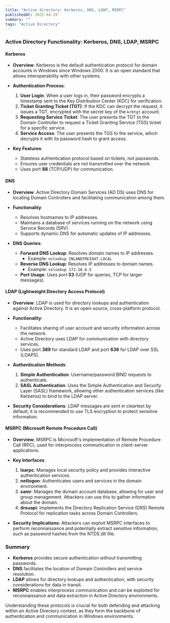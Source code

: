 ```yaml
---
title: "Active directory- Kerberos, DNS, LDAP, MSRPC"
publishedAt: 2025-04-29
summary: ""
tags: "Active Directory"
---
```


### Active Directory Functionality: Kerberos, DNS, LDAP, MSRPC

#### Kerberos
- **Overview**: Kerberos is the default authentication protocol for domain accounts in Windows since Windows 2000. It is an open standard that allows interoperability with other systems.
- **Authentication Process**:
  1. **User  Login**: When a user logs in, their password encrypts a timestamp sent to the Key Distribution Center (KDC) for verification.
  2. **Ticket Granting Ticket (TGT)**: If the KDC can decrypt the request, it issues a TGT, encrypted with the secret key of the `krbtgt` account.
  3. **Requesting Service Ticket**: The user presents the TGT to the Domain Controller to request a Ticket Granting Service (TGS) ticket for a specific service.
  4. **Service Access**: The user presents the TGS to the service, which decrypts it with its password hash to grant access.

- **Key Features**:
  - Stateless authentication protocol based on tickets, not passwords.
  - Ensures user credentials are not transmitted over the network.
  - Uses port **88** (TCP/UDP) for communication.

#### DNS
- **Overview**: Active Directory Domain Services (AD DS) uses DNS for locating Domain Controllers and facilitating communication among them.
- **Functionality**:
  - Resolves hostnames to IP addresses.
  - Maintains a database of services running on the network using Service Records (SRV).
  - Supports dynamic DNS for automatic updates of IP addresses.

- **DNS Queries**:
  - **Forward DNS Lookup**: Resolves domain names to IP addresses.
    - Example: `nslookup INLANEFREIGHT.LOCAL`
  - **Reverse DNS Lookup**: Resolves IP addresses to domain names.
    - Example: `nslookup 172.16.6.5`
  - **Port Usage**: Uses port **53** (UDP for queries, TCP for larger messages).

#### LDAP (Lightweight Directory Access Protocol)
- **Overview**: LDAP is used for directory lookups and authentication against Active Directory. It is an open-source, cross-platform protocol.
- **Functionality**:
  - Facilitates sharing of user account and security information across the network.
  - Active Directory uses LDAP for communication with directory services.
  - Uses port **389** for standard LDAP and port **636** for LDAP over SSL (LDAPS).

- **Authentication Methods**:
  1. **Simple Authentication**: Username/password BIND requests to authenticate.
  2. **SASL Authentication**: Uses the Simple Authentication and Security Layer (SASL) framework, allowing other authentication services (like Kerberos) to bind to the LDAP server.

- **Security Considerations**: LDAP messages are sent in cleartext by default; it is recommended to use TLS encryption to protect sensitive information.

#### MSRPC (Microsoft Remote Procedure Call)
- **Overview**: MSRPC is Microsoft's implementation of Remote Procedure Call (RPC), used for interprocess communication in client-server applications.
- **Key Interfaces**:
  1. **lsarpc**: Manages local security policy and provides interactive authentication services.
  2. **netlogon**: Authenticates users and services in the domain environment.
  3. **samr**: Manages the domain account database, allowing for user and group management. Attackers can use this to gather information about the domain.
  4. **drsuapi**: Implements the Directory Replication Service (DRS) Remote Protocol for replication tasks across Domain Controllers.

- **Security Implications**: Attackers can exploit MSRPC interfaces to perform reconnaissance and potentially extract sensitive information, such as password hashes from the NTDS.dit file.

### Summary
- **Kerberos** provides secure authentication without transmitting passwords.
- **DNS** facilitates the location of Domain Controllers and service resolution.
- **LDAP** allows for directory lookups and authentication, with security considerations for data in transit.
- **MSRPC** enables interprocess communication and can be exploited for reconnaissance and data extraction in Active Directory environments. 

Understanding these protocols is crucial for both defending and attacking within an Active Directory context, as they form the backbone of authentication and communication in Windows environments.